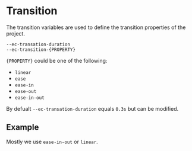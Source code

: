 

# Transition

The transition variables are used to define the transition properties of the project.

```
--ec-transation-duration
--ec-transition-{PROPERTY}
```

`{PROPERTY}` could be one of the following:

- `linear`
- `ease`
- `ease-in`
- `ease-out`
- `ease-in-out`

By defualt `--ec-transation-duration` equals `0.3s` but can be modified.

## Example

<Canvas of={TransitionStories.Example} />

Mostly we use `ease-in-out` or `linear`.